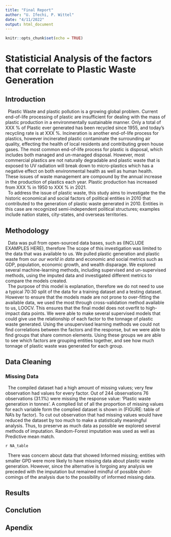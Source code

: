 ```yaml
---
title: "Final Report"
author: "U. Ifechi, P. Wittel"
date: "4/11/2022"
output: html_document
---
```


```r
knitr::opts_chunk$set(echo = TRUE)
```

# Statisticial Analysis of the factors that correlate to Plastic Waste Generation

## Introduction

|   Plastic Waste and plastic pollution is a growing global problem. Current end-of-life processing of plastic are insufficient for dealing with the mass of plastic production in a environmentally sustainable manner. Only a total of XXX % of Plastic ever generated has been recycled since 1955, and today's recycling rate is at XXX %. Incineration is another end-of-life process for plastics, however incinerated plastic contaminate the surrounding air quality, effecting the health of local residents and contributing green house gases. The most common end-of-life process for plastic is disposal, which includes both managed and un-managed disposal. However, most commercial plastics are not naturally degradable and plastic waste that is exposed to UV radiation will break down to micro-plastics which has a negative effect on both environmental health as well as human health. These issues of waste management are compound by the annual increase in the production of plastics each year. Plastic production has increased from XXX % in 1950 to XXX % in 2021. 

|   To address the issue of plastic waste, this study aims to investigate the the historic economical and social factors of political entities in 2010 that contributed to the generation of plastic waste generated in 2010. Entities in this case are recognized semi-independent political structures; examples include nation states, city-states, and overseas territories. 

## Methodology

|   Data was pull from open-sourced data bases, such as (INCLUDE EXAMPLES HERE), therefore The scope of this investigation was limited to the data that was available to us. We pulled plastic generation and plastic waste from our _our world in data_ and economic and social metrics such as GDP, population, economic growth, and wealth disparage. We explored several machine-learning methods, including supervised and un-supervised methods, using the imputed data and investigated different metrics to compare the models created. 

|   The purpose of this model is explanation, therefore we do not need to use a typical 70:30 split of the data for a training dataset and a testing dataset. However to ensure that the models made are not prone to over-fitting the available data, we used the most through cross-validation method available to us, LOOCV. This ensures that the final model does not overfit to high-impact data points. We were able to make several supervised models that could give use the relationship of each factor to the tonnage of plastic waste generated. Using the unsupervised learning methods we could not find correlations between the factors and the response, but we were able to find groups that share common elements. Using these groups we are able to see which factors are grouping entities together, and see how much tonnage of plastic waste was generated for each group.

## Data Cleaning

### Missing Data

|   The compiled dataset had a high amount of missing values; very few observation had values for every factor. Out of 244 observations 76 observations (31.1%) were missing the response value: 'Plastic waste generation in tonnes'. A complied list of all the proportion of missing values for each variable form the complied dataset is shown in (FIGURE: table of NA's by factor). To cut out observation that had missing values would have reduced the dataset by too much to make a statistically meaningful analysis. Thus, to preserve as much data as possible we explored several methods of imputation. Random-Forest imputation was used as well as Predictive mean match.

`r NA_table`

|   There was concern about data that showed Informed missing; entities with smaller GPD were more likely to have missing data about plastic waste generation. However, since the alternative is forgoing any analysis we preceded with the imputation but remained mindful of possible short-comings of the analysis due to the possibility of informed missing data.



## Results


## Conclution


## Apendix








